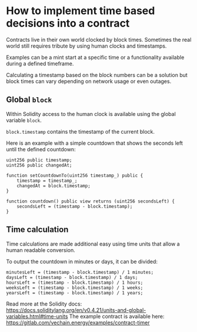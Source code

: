 # How to implement time based decisions into a contract

Contracts live in their own world clocked by block times. Sometimes the real world still requires tribute by using human clocks and timestamps.

Examples can be a mint start at a specific time or a functionality available during a defined timeframe.

Calculating a timestamp based on the block numbers can be a solution but block times can vary depending on network usage or even outages.

## Global `block`

Within Solidity access to the human clock is available using the global variable `block`.

`block.timestamp` contains the timestamp of the current block.

Here is an example with a simple countdown that shows the seconds left until the defined countdown:

```solidity
uint256 public timestamp;
uint256 public changedAt;

function setCountdownTo(uint256 timestamp_) public {
    timestamp = timestamp_;
    changedAt = block.timestamp;
}

function countdown() public view returns (uint256 secondsLeft) {
    secondsLeft = (timestamp - block.timestamp);
}
```

## Time calculation

Time calculations are made additional easy using time units that allow a human readable conversion.

To output the countdown in minutes or days, it can be divided:

```solidity
minutesLeft = (timestamp - block.timestamp) / 1 minutes;
daysLeft = (timestamp - block.timestamp) / 1 days;
hoursLeft = (timestamp - block.timestamp) / 1 hours;
weeksLeft = (timestamp - block.timestamp) / 1 weeks;
yearsLeft = (timestamp - block.timestamp) / 1 years;
```

Read more at the Solidity docs: https://docs.soliditylang.org/en/v0.4.21/units-and-global-variables.html#time-units
The example contract is available here: https://gitlab.com/vechain.energy/examples/contract-timer